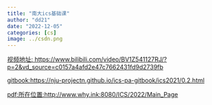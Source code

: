 ```yaml
---
title: "南大ics基础课"
author: "dd21"
date: "2022-12-05" 
categories: [cs]
image: ../csdn.png
---
```



[视频地址: https://www.bilibili.com/video/BV1Z541127RJ/?p=2&vd_source=c0157a4afd2e47c7662431fd9d2739fb](https://www.bilibili.com/video/BV1Z541127RJ/?p=2&vd_source=c0157a4afd2e47c7662431fd9d2739fb)

[gitbook:https://nju-projectn.github.io/ics-pa-gitbook/ics2021/0.2.html](https://nju-projectn.github.io/ics-pa-gitbook/ics2021/0.2.html)

[pdf:所在位置:http://www.why.ink:8080/ICS/2022/Main_Page](http://www.why.ink:8080/ICS/2022/Main_Page)
